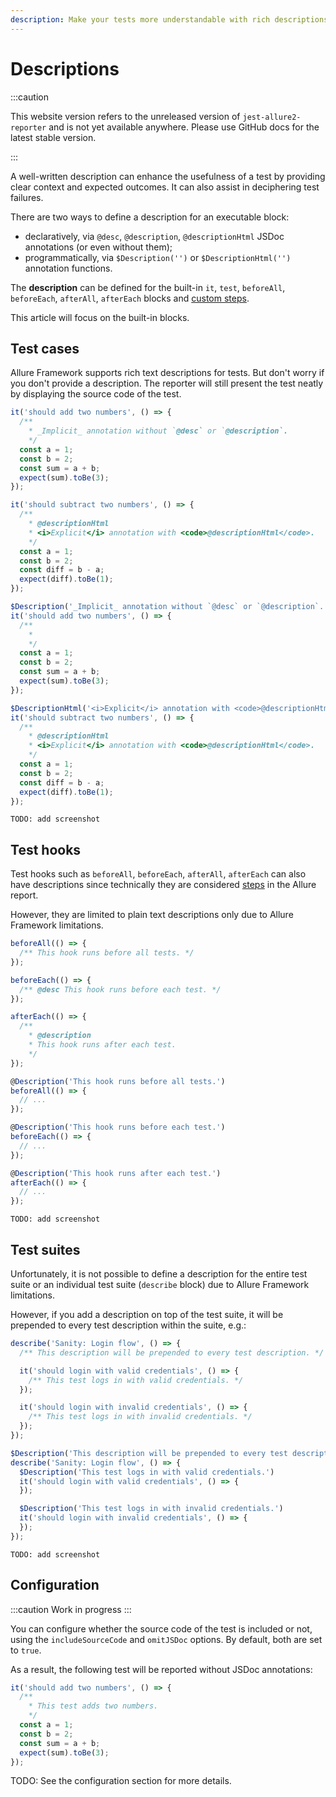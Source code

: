 ```yaml
---
description: Make your tests more understandable with rich descriptions
---
```



# Descriptions

:::caution

This website version refers to the unreleased version of `jest-allure2-reporter` and is not yet available
anywhere. Please use GitHub docs for the latest stable version.

:::

A well-written description can enhance the usefulness of a test by providing clear context and expected outcomes. It can also assist in deciphering test failures.

There are two ways to define a description for an executable block:

* declaratively, via `@desc`, `@description`, `@descriptionHtml` JSDoc annotations (or even without them);
* programmatically, via `$Description('')` or `$DescriptionHtml('')` annotation functions.

The **description** can be defined for the built-in `it`, `test`, `beforeAll`, `beforeEach`, `afterAll`, `afterEach` blocks and [custom steps](02-steps.mdx).

This article will focus on the built-in blocks.

## Test cases

Allure Framework supports rich text descriptions for tests. But don't worry if you don't provide a description. The reporter will still present the test neatly by displaying the source code of the test.

<Tabs groupId="approach">
  <TabItem value="jsdoc" label="JSDoc">

```js
it('should add two numbers', () => {
  /**
    * _Implicit_ annotation without `@desc` or `@description`.
    */
  const a = 1;
  const b = 2;
  const sum = a + b;
  expect(sum).toBe(3);
});

it('should subtract two numbers', () => {
  /**
    * @descriptionHtml
    * <i>Explicit</i> annotation with <code>@descriptionHtml</code>.
    */
  const a = 1;
  const b = 2;
  const diff = b - a;
  expect(diff).toBe(1);
});
```

  </TabItem>
  <TabItem value="dsl" label="Function">

```js
$Description('_Implicit_ annotation without `@desc` or `@description`.')
it('should add two numbers', () => {
  /**
    *
    */
  const a = 1;
  const b = 2;
  const sum = a + b;
  expect(sum).toBe(3);
});

$DescriptionHtml('<i>Explicit</i> annotation with <code>@descriptionHtml</code>.')
it('should subtract two numbers', () => {
  /**
    * @descriptionHtml
    * <i>Explicit</i> annotation with <code>@descriptionHtml</code>.
    */
  const a = 1;
  const b = 2;
  const diff = b - a;
  expect(diff).toBe(1);
});
```

  </TabItem>
  <TabItem value="demo" label="Demo">

    TODO: add screenshot

  </TabItem>
</Tabs>

## Test hooks

Test hooks such as `beforeAll`, `beforeEach`, `afterAll`, `afterEach` can also have descriptions since technically they are considered [steps](02-steps.mdx) in the Allure report.

However, they are limited to plain text descriptions only due to Allure Framework limitations.

<Tabs groupId="approach">
  <TabItem value="jsdoc" label="JSDoc">

```js
beforeAll(() => {
  /** This hook runs before all tests. */
});

beforeEach(() => {
  /** @desc This hook runs before each test. */
});

afterEach(() => {
  /**
    * @description
    * This hook runs after each test.
    */
});
```

  </TabItem>
  <TabItem value="dsl" label="Function">

```js
@Description('This hook runs before all tests.')
beforeAll(() => {
  // ...
});

@Description('This hook runs before each test.')
beforeEach(() => {
  // ...
});

@Description('This hook runs after each test.')
afterEach(() => {
  // ...
});
```

  </TabItem>
  <TabItem value="demo" label="Demo">

    TODO: add screenshot

  </TabItem>
</Tabs>


## Test suites

Unfortunately, it is not possible to define a description for the entire test suite or an individual test suite (`describe` block) due to Allure Framework limitations.

However, if you add a description on top of the test suite, it will be prepended to every test description within the suite, e.g.:

<Tabs groupId="approach">
  <TabItem value="jsdoc" label="JSDoc">

```js
describe('Sanity: Login flow', () => {
  /** This description will be prepended to every test description. */

  it('should login with valid credentials', () => {
    /** This test logs in with valid credentials. */
  });

  it('should login with invalid credentials', () => {
    /** This test logs in with invalid credentials. */
  });
});
```

  </TabItem>
  <TabItem value="dsl" label="Function">

```js
$Description('This description will be prepended to every test description.')
describe('Sanity: Login flow', () => {
  $Description('This test logs in with valid credentials.')
  it('should login with valid credentials', () => {
  });

  $Description('This test logs in with invalid credentials.')
  it('should login with invalid credentials', () => {
  });
});
```

  </TabItem>
  <TabItem value="demo" label="Demo">

    TODO: add screenshot

  </TabItem>
</Tabs>

## Configuration

:::caution Work in progress
:::

You can configure whether the source code of the test is included or not, using the `includeSourceCode` and `omitJSDoc` options. By default, both are set to `true`.

As a result, the following test will be reported without JSDoc annotations:

```js
it('should add two numbers', () => {
  /**
    * This test adds two numbers.
    */
  const a = 1;
  const b = 2;
  const sum = a + b;
  expect(sum).toBe(3);
});
```

TODO: See the configuration section for more details.
